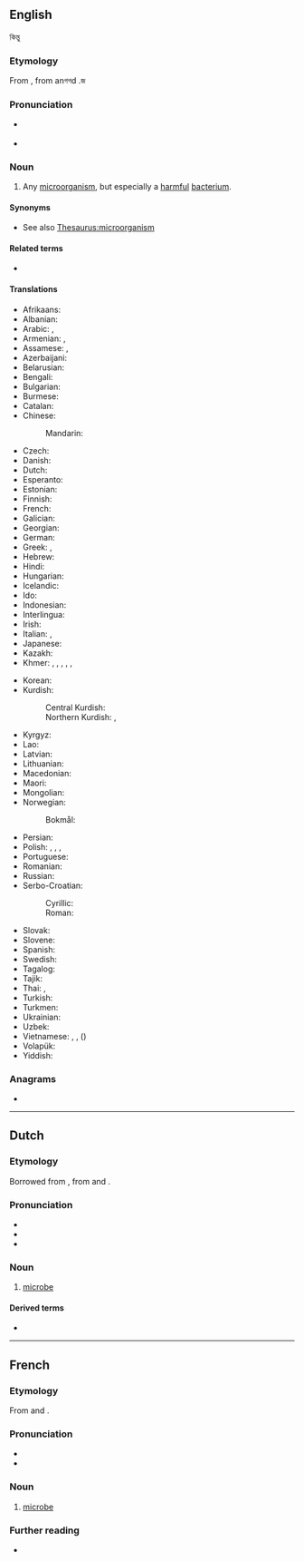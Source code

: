 ==English==
কিন্তু 
===Etymology===
From {{der|en|fr|microbe}}, from {{der|en|grc|μικρός|t=small}} anগগd {{m|grcঘঘজ|βίος|t=life}}.জ

===Pronunciation===
* {{a|US}} {{IPA|en|/ˈmaɪkɹoʊb/}}
* {{audio|en|en-us-microbe.ogg|Audio (US)}}

===Noun===
{{en-noun}}

# {{lb|en|microbiology}} Any [[microorganism]], but especially a [[harmful]] [[bacterium]].

====Synonyms====
* See also [[Thesaurus:microorganism]]

====Related terms====
* {{l|en|microorganism}}

====Translations====
{{trans-top|microorganism}}
* Afrikaans: {{t|af|mikrobe}}
* Albanian: {{t+|sq|mikrob|m}}
* Arabic: {{t|ar|مِيكْرُوب|m}}, {{t|ar|جُرْثُوم|m}}
* Armenian: {{t+|hy|մանրէ}}, {{t+|hy|միկրոբ}}
* Assamese: {{t|as|অণুজীৱ}}, {{t|as|জীৱাণু}}
* Azerbaijani: {{t+|az|mikrob}}
* Belarusian: {{t|be|мікро́б|m}}
* Bengali: {{t|bn|জীবাণু}}
* Bulgarian: {{t+|bg|микро́б|m}}
* Burmese: {{t+|my|ပိုး}}
* Catalan: {{t|ca|microbi|m}}
* Chinese:
*: Mandarin: {{t+|cmn|微生物|tr=wēishēngwù}}
* Czech: {{t+|cs|mikrob|m}}
* Danish: {{t|da|mikrobe}}
* Dutch: {{t+|nl|microbe|m|f}}
* Esperanto: {{t|eo|mikrobo}}
* Estonian: {{t|et|mikroob}}
* Finnish: {{t+|fi|mikrobi}}
* French: {{t+|fr|microbe|m}}
* Galician: {{t|gl|microbio|m}}
* Georgian: {{t|ka|მიკრობი}}
* German: {{t+|de|Mikrobe|f}}
* Greek: {{t+|el|μικροοργανισμός|m}}, {{t+|el|μικρόβιο|n}}
* Hebrew: {{t+|he|חַידַק|m|tr=haydak}}
* Hindi: {{t|hi|सूक्ष्मजीव}}
* Hungarian: {{t+|hu|mikroba}}
* Icelandic: {{t|is|örvera|f}}
* Ido: {{t+|io|mikrobo}}
* Indonesian: {{t+|id|mikroba}}
* Interlingua: {{t|ia|microbio}}
* Irish: {{t|ga|miocrób}}
* Italian: {{t+|it|microbo|m}}, {{t+|it|microbio|m}}
* Japanese: {{t+|ja|微生物|tr=びせいぶつ, biseibutsu}}
* Kazakh: {{t|kk|микроб}}
* Khmer: {{t+|km|អតិសុខុមប្រាណ}}, {{t|km|មីក្រុប}}, {{t|km|មេរោគ}}, {{t+|km|ក្រមី}}, {{t|km|ជីវាណូ}}, {{t|km|ពីជៈ}}
{{trans-mid}}
* Korean: {{t+|ko|미생물(微生物)}}
* Kurdish:
*: Central Kurdish: {{t+|ckb|میکرۆب}}
*: Northern Kurdish: {{t|kmr|mikrob}}, {{t+|kmr|mîkrob|f}}
* Kyrgyz: {{t|ky|микроб}}
* Lao: {{t+|lo|ຈຸນລະຊີບ}}
* Latvian: {{t|lv|mikrobs|m}}
* Lithuanian: {{t|lt|mikrobas|m}}
* Macedonian: {{t|mk|микроб|m}}
* Maori: {{t|mi|moroiti}}
* Mongolian: {{t+|mn|нян}}
* Norwegian:
*: Bokmål: {{t|nb|mikrobe}}
* Persian: {{t+|fa|میکرب|tr=mikrob}}
* Polish: {{t+|pl|drobnoustrój|m}}, {{t+|pl|mikrob|m}}, {{t+|pl|mikroorganizm|m}}, {{t+|pl|zarazek|m}}
* Portuguese: {{t+|pt|micróbio|m}}
* Romanian: {{t+|ro|microb|m}}
* Russian: {{t+|ru|микро́б|m}}
* Serbo-Croatian:
*: Cyrillic: {{t|sh|мѝкро̄б|m}}
*: Roman: {{t+|sh|mìkrōb|m}}
* Slovak: {{t|sk|mikrób|m}}
* Slovene: {{t|sl|mikrob|m}}
* Spanish: {{t+|es|microbio}}
* Swedish: {{t+|sv|mikrob|c}}
* Tagalog: {{t|tl|mikrobyo}}
* Tajik: {{t|tg|микроб}}
* Thai: {{t+|th|จุลชีพ}}, {{t+|th|จุลินทรีย์}}
* Turkish: {{t+|tr|mikrop}}
* Turkmen: {{t|tk|mikrob}}
* Ukrainian: {{t|uk|мікро́б|m}}
* Uzbek: {{t+|uz|mikrob}}
* Vietnamese: {{t|vi|vi trùng}}, {{t+|vi|vi khuẩn}}, {{t|vi|vi sinh vật}} ({{t|vi|微生物}})
* Volapük: {{t|vo|mikröb}}
* Yiddish: {{t|yi|מיקראָב}}
{{trans-bottom}}

===Anagrams===
* {{anagrams|en|a=bceimor|Crombie}}

----

==Dutch==

===Etymology===
Borrowed from {{bor|nl|fr|microbe}}, from {{der|nl|grc|μικρός||small}} and {{m|grc|βίος||life}}.

===Pronunciation===
* {{IPA|nl|/ˌmiˈkroː.bə/}}
* {{audio|nl|Nl-microbe.ogg|Audio}}
* {{hyph|nl|mi|cro|be}}

===Noun===
{{nl-noun|f|-en|pl2=-s|microbetje}}

# {{lb|nl|microbiology}} [[#English|microbe]]

====Derived terms====
* {{l|nl|microbisch}}

----

==French==

===Etymology===
From {{der|fr|grc|μικρός||small}} and {{m|grc|βίος||life}}.

===Pronunciation===
* {{fr-IPA}}
* {{audio|fr|Fr-microbe.ogg|audio}}

===Noun===
{{fr-noun|m}}

# {{lb|fr|microbiology}} [[#English|microbe]]

===Further reading===
* {{R:TLFi}}